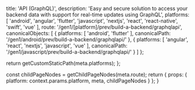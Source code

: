 
  title: 'API (GraphQL)',
  description: 'Easy and secure solution to access your backend data with support for real-time updates using GraphQL',
  platforms: [
    'android',
    'angular',
    'flutter',
    'javascript',
    'nextjs',
    'react',
    'react-native',
    'swift',
    'vue'
  ],
  route: '/gen1/[platform]/prev/build-a-backend/graphqlapi',
  canonicalObjects: [
    {
      platforms: [
        'android',
        'flutter'
      ],
      canonicalPath: '/gen1/android/prev/build-a-backend/graphqlapi/'
    },
    {
      platforms: [
        'angular',
        'react',
        'nextjs',
        'javascript',
        'vue'
      ],
      canonicalPath: '/gen1/javascript/prev/build-a-backend/graphqlapi/'
    }
  ]
};

  return getCustomStaticPath(meta.platforms);
};

  const childPageNodes = getChildPageNodes(meta.route);
  return {
    props: {
      platform: context.params.platform,
      meta,
      childPageNodes
    }
  };
}

<Overview childPageNodes={props.childPageNodes} />
